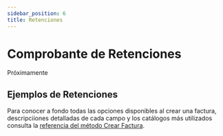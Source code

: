 ```yaml
---
sidebar_position: 6
title: Retenciones
---
```


# Comprobante de Retenciones

Próximamente

## Ejemplos de Retenciones
Para conocer a fondo todas las opciones disponibles al crear una factura, descripciiones
detalladas de cada campo y los catálogos más utilizados consulta la
[referencia del método Crear Factura](/api/#operation/createInvoice).